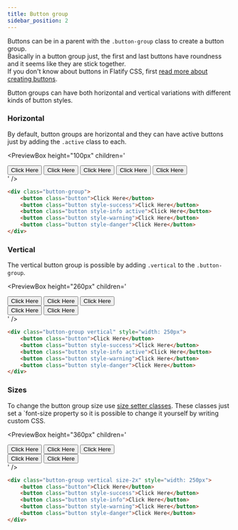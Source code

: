 ```yaml
---
title: Button group
sidebar_position: 2
---
```



Buttons can be in a parent with the `.button-group` class to create a button group.  
Basically in a button group just, the first and last buttons have roundness and it seems like they are stick together.  
If you don't know about buttons in Flatify CSS, first [read more about creating buttons](/docs/components/buttons/button).

Button groups can have both horizontal and vertical variations with different kinds of button styles.

### Horizontal

By default, button groups are horizontal and they can have active buttons just by adding the `.active` class to each.

<PreviewBox
	height="100px"
	children='
<!DOCTYPE html>
<html lang="en">
	<head>
		<meta charset="UTF-8" />
		<meta http-equiv="X-UA-Compatible" content="IE=edge" />
		<meta name="viewport" content="width=device-width, initial-scale=1.0" />
		<link rel="stylesheet" href="https://raw.githack.com/amir2mi/FlatifyCSS/master/dist/css/flatify-min.css" />
		<title>Button group</title>
	</head>
	<body>
        <div class="flex-center">
			<div class="button-group">
				<button class="button">Click Here</button>
				<button class="button style-success">Click Here</button>
				<button class="button style-info active">Click Here</button>
				<button class="button style-warning">Click Here</button>
				<button class="button style-danger">Click Here</button>
			</div>
		</div>
	</body>
</html>
'
/>

```html {4} title="index.html"
<div class="button-group">
	<button class="button">Click Here</button>
	<button class="button style-success">Click Here</button>
	<button class="button style-info active">Click Here</button>
	<button class="button style-warning">Click Here</button>
	<button class="button style-danger">Click Here</button>
</div>
```

### Vertical

The vertical button group is possible by adding `.vertical` to the `.button-group`.

<PreviewBox
	height="260px"
	children='
<!DOCTYPE html>
<html lang="en">
	<head>
		<meta charset="UTF-8" />
		<meta http-equiv="X-UA-Compatible" content="IE=edge" />
		<meta name="viewport" content="width=device-width, initial-scale=1.0" />
		<link rel="stylesheet" href="https://raw.githack.com/amir2mi/FlatifyCSS/master/dist/css/flatify-min.css" />
		<title>Button group</title>
	</head>
	<body>
        <div class="flex-center">
			<div class="button-group vertical" style="width: 250px">
				<button class="button">Click Here</button>
				<button class="button style-success">Click Here</button>
				<button class="button style-info active">Click Here</button>
				<button class="button style-warning">Click Here</button>
				<button class="button style-danger">Click Here</button>
			</div>
		</div>
	</body>
</html>
'
/>

```html {1} title="index.html"
<div class="button-group vertical" style="width: 250px">
	<button class="button">Click Here</button>
	<button class="button style-success">Click Here</button>
	<button class="button style-info active">Click Here</button>
	<button class="button style-warning">Click Here</button>
	<button class="button style-danger">Click Here</button>
</div>
```

### Sizes

To change the button group size use [size setter classes](/docs/helpers/size-setters).
These classes just set a `font-size property so it is possible to change it yourself by writing custom CSS.

<PreviewBox
	height="360px"
	children='
<!DOCTYPE html>
<html lang="en">
	<head>
		<meta charset="UTF-8" />
		<meta http-equiv="X-UA-Compatible" content="IE=edge" />
		<meta name="viewport" content="width=device-width, initial-scale=1.0" />
		<link rel="stylesheet" href="https://raw.githack.com/amir2mi/FlatifyCSS/master/dist/css/flatify-min.css" />
		<title>Button group</title>
	</head>
	<body>
        <div class="flex-center">
			<div class="button-group vertical size-2x" style="width: 250px">
				<button class="button">Click Here</button>
				<button class="button style-success">Click Here</button>
				<button class="button style-info">Click Here</button>
				<button class="button style-warning">Click Here</button>
				<button class="button style-danger">Click Here</button>
			</div>
		</div>
	</body>
</html>
'
/>

```html {1} title="index.html"
<div class="button-group vertical size-2x" style="width: 250px">
	<button class="button">Click Here</button>
	<button class="button style-success">Click Here</button>
	<button class="button style-info">Click Here</button>
	<button class="button style-warning">Click Here</button>
	<button class="button style-danger">Click Here</button>
</div>
```
